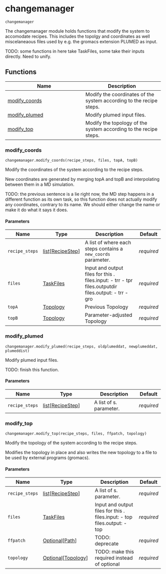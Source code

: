 # changemanager { #kimmdy.changemanager }

`changemanager`

The changemanager module holds functions that modify the system
to accomodate recipes.
This includes the topolgy and coordinates as well miscelaneaous files
used by e.g. the gromacs extension PLUMED as input. 

TODO: some functions in here take TaskFiles, some take their inputs
directly. Need to unify.

## Functions

| Name | Description |
| --- | --- |
| [modify_coords](#kimmdy.changemanager.modify_coords) | Modify the coordinates of the system according to the recipe steps. |
| [modify_plumed](#kimmdy.changemanager.modify_plumed) | Modify plumed input files. |
| [modify_top](#kimmdy.changemanager.modify_top) | Modify the topology of the system according to the recipe steps. |

### modify_coords { #kimmdy.changemanager.modify_coords }

`changemanager.modify_coords(recipe_steps, files, topA, topB)`

Modify the coordinates of the system according to the recipe steps.

New coordinates are generated by merging topA and topB and interpolating
between them in a MD simulation.

TODO: the previous sentence is a lie right now, the MD step happens
in a different function as its own task, so
this function does not actually modify any coordinates,
contrary to its name.
We should either change the name or make it do what it says it does.

#### Parameters

| Name           | Type                                                         | Description                                                                                                                                  | Default    |
|----------------|--------------------------------------------------------------|----------------------------------------------------------------------------------------------------------------------------------------------|------------|
| `recipe_steps` | [list](`list`)\[[RecipeStep](`kimmdy.reaction.RecipeStep`)\] | A list of [](`~kimmdy.reaction.RecipeStep`) where each steps contains a `new_coords` parameter.                                              | _required_ |
| `files`        | [TaskFiles](`kimmdy.tasks.TaskFiles`)                        | Input and output files for this [](`~kimmdy.tasks.Task`). files.input:     - trr     - tpr files.outputdir files.output:     - trr     - gro | _required_ |
| `topA`         | [Topology](`kimmdy.topology.topology.Topology`)              | Previous Topology                                                                                                                            | _required_ |
| `topB`         | [Topology](`kimmdy.topology.topology.Topology`)              | Parameter-adjusted Topology                                                                                                                  | _required_ |

### modify_plumed { #kimmdy.changemanager.modify_plumed }

`changemanager.modify_plumed(recipe_steps, oldplumeddat, newplumeddat, plumeddist)`

Modify plumed input files.

TODO: finish this function.

#### Parameters

| Name           | Type                                                         | Description                                              | Default    |
|----------------|--------------------------------------------------------------|----------------------------------------------------------|------------|
| `recipe_steps` | [list](`list`)\[[RecipeStep](`kimmdy.reaction.RecipeStep`)\] | A list of [](`~kimmdy.reaction.RecipeStep`)s. parameter. | _required_ |

### modify_top { #kimmdy.changemanager.modify_top }

`changemanager.modify_top(recipe_steps, files, ffpatch, topology)`

Modify the topology of the system according to the recipe steps.

Modifies the topology in place and also writes the new topology
to a file to be used by external programs (gromacs).

#### Parameters

| Name           | Type                                                                             | Description                                                                                              | Default    |
|----------------|----------------------------------------------------------------------------------|----------------------------------------------------------------------------------------------------------|------------|
| `recipe_steps` | [list](`list`)\[[RecipeStep](`kimmdy.reaction.RecipeStep`)\]                     | A list of [](`~kimmdy.reaction.RecipeStep`)s. parameter.                                                 | _required_ |
| `files`        | [TaskFiles](`kimmdy.tasks.TaskFiles`)                                            | Input and output files for this [](`~kimmdy.tasks.Task`). files.input:     - top files.output:     - top | _required_ |
| `ffpatch`      | [Optional](`typing.Optional`)\[[Path](`pathlib.Path`)\]                          | TODO: deprecate                                                                                          | _required_ |
| `topology`     | [Optional](`typing.Optional`)\[[Topology](`kimmdy.topology.topology.Topology`)\] | TODO: make this required instead of optional                                                             | _required_ |